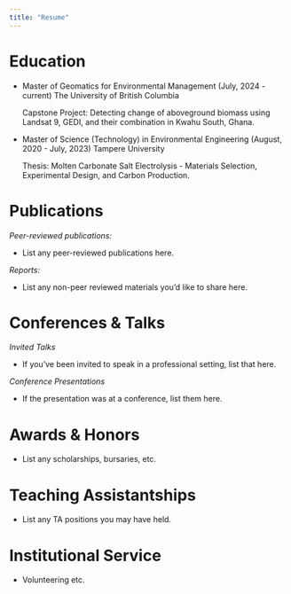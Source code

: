 ```yaml
---
title: "Resume"
---
```


# Education 

- Master of Geomatics for Environmental Management (July, 2024 - current)
The University of British Columbia
  

    Capstone Project: Detecting change of aboveground biomass using Landsat 9, GEDI, and their 
    combination in Kwahu South, Ghana.

- Master of Science (Technology) in Environmental Engineering (August, 2020 - July, 2023)
Tampere University

    Thesis: Molten Carbonate Salt Electrolysis - Materials Selection, Experimental Design,
    and Carbon Production.


# Publications

*Peer-reviewed publications:*

-   List any peer-reviewed publications here.

*Reports:*

-   List any non-peer reviewed materials you'd like to share here.

# Conferences & Talks

*Invited Talks*

-   If you've been invited to speak in a professional setting, list that here.

*Conference Presentations*

-   If the presentation was at a conference, list them here.

# Awards & Honors

-   List any scholarships, bursaries, etc.

# Teaching Assistantships

-   List any TA positions you may have held.

# Institutional Service

-   Volunteering etc.
